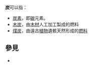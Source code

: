 {{distinguish|碳}}
'''炭'''可以指：
* [[炭素|炭素]]，即[[碳|碳]]元素。
* [[木炭|木炭]]，由[[木材|木材]]人工加工製成的燃料
* [[煤炭|煤炭]]，由遠古[[植物|植物]]遺骸天然形成的[[燃料|燃料]]

== 參見 ==
* {{Lookfrom}}

{{disambig|T|cat=一字消歧義}}